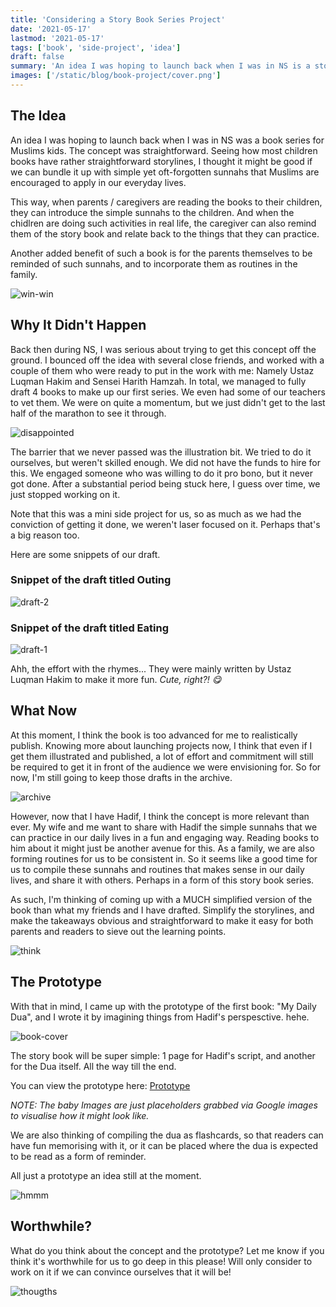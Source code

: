 ```yaml
---
title: 'Considering a Story Book Series Project'
date: '2021-05-17'
lastmod: '2021-05-17'
tags: ['book', 'side-project', 'idea']
draft: false
summary: 'An idea I was hoping to launch back when I was in NS is a storybook series for Muslim kids. Today, I am considering the concept again.'
images: ['/static/blog/book-project/cover.png']
---
```


## The Idea

An idea I was hoping to launch back when I was in NS was a book series for Muslims kids. The concept was straightforward. Seeing how most children books have rather straightforward storylines, I thought it might be good if we can bundle it up with simple yet oft-forgotten sunnahs that Muslims are encouraged to apply in our everyday lives.

This way, when parents / caregivers are reading the books to their children, they can introduce the simple sunnahs to the children. And when the chidlren are doing such activities in real life, the caregiver can also remind them of the story book and relate back to the things that they can practice.

Another added benefit of such a book is for the parents themselves to be reminded of such sunnahs, and to incorporate them as routines in the family.

![win-win](https://media.giphy.com/media/h5cZakvQ2hq0Vw4G22/giphy.gif)

## Why It Didn't Happen

Back then during NS, I was serious about trying to get this concept off the ground. I bounced off the idea with several close friends, and worked with a couple of them who were ready to put in the work with me: Namely Ustaz Luqman Hakim and Sensei Harith Hamzah. In total, we managed to fully draft 4 books to make up our first series. We even had some of our teachers to vet them. We were on quite a momentum, but we just didn't get to the last half of the marathon to see it through.

![disappointed](https://media.giphy.com/media/3oEjI80DSa1grNPTDq/giphy.gif)

The barrier that we never passed was the illustration bit. We tried to do it ourselves, but weren't skilled enough. We did not have the funds to hire for this. We engaged someone who was willing to do it pro bono, but it never got done. After a substantial period being stuck here, I guess over time, we just stopped working on it.

Note that this was a mini side project for us, so as much as we had the conviction of getting it done, we weren't laser focused on it. Perhaps that's a big reason too.

Here are some snippets of our draft.

### Snippet of the draft titled Outing

![draft-2](/static/blog/book-project/draft-2.png)

### Snippet of the draft titled Eating

![draft-1](/static/blog/book-project/draft-1.png)

Ahh, the effort with the rhymes... They were mainly written by Ustaz Luqman Hakim to make it more fun. _Cute, right?! 😋_

## What Now

At this moment, I think the book is too advanced for me to realistically publish. Knowing more about launching projects now, I think that even if I get them illustrated and published, a lot of effort and commitment will still be required to get it in front of the audience we were envisioning for. So for now, I'm still going to keep those drafts in the archive.

![archive](https://media.giphy.com/media/xT77XN4yjW4fNcvYI0/giphy.gif)

However, now that I have Hadif, I think the concept is more relevant than ever. My wife and me want to share with Hadif the simple sunnahs that we can practice in our daily lives in a fun and engaging way. Reading books to him about it might just be another avenue for this. As a family, we are also forming routines for us to be consistent in. So it seems like a good time for us to compile these sunnahs and routines that makes sense in our daily lives, and share it with others. Perhaps in a form of this story book series.

As such, I'm thinking of coming up with a MUCH simplified version of the book than what my friends and I have drafted. Simplify the storylines, and make the takeaways obvious and straightforward to make it easy for both parents and readers to sieve out the learning points.

![think](https://media.giphy.com/media/2H67VmB5UEBmU/giphy.gif)

## The Prototype

With that in mind, I came up with the prototype of the first book: "My Daily Dua", and I wrote it by imagining things from Hadif's perspesctive. hehe.

![book-cover](/static/blog/book-project/cover.png)

The story book will be super simple: 1 page for Hadif's script, and another for the Dua itself. All the way till the end.

You can view the prototype here: [Prototype](https://www.instagram.com/p/CO-k1uhhxM5/)

_NOTE: The baby Images are just placeholders grabbed via Google images to visualise how it might look like._

We are also thinking of compiling the dua as flashcards, so that readers can have fun memorising with it, or it can be placed where the dua is expected to be read as a form of reminder.

All just a prototype an idea still at the moment.

![hmmm](https://media.giphy.com/media/l3nSILUHhuVDuWSnC/giphy.gif)

## Worthwhile?

What do you think about the concept and the prototype? Let me know if you think it's worthwhile for us to go deep in this please! Will only consider to work on it if we can convince ourselves that it will be!

![thougths](https://media.giphy.com/media/3krwpGaiuU6GFxuCYZ/giphy.gif)
